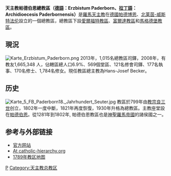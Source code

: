 {{Infobox Roman Catholic diocese
|Roman Catholic Diocese of = 帕德伯恩總教區
|Latin name of diocese = Archidioecesis Paderbornensis
|image =Dom zu paderborn1.jpg
|caption =帕德伯恩主教座堂
|location = [[德國|德國]]
|territory =[[帕德博恩|帕德博恩]]、[[北莱茵-威斯特法伦|北莱茵-威斯特法伦]]
|population =1,665,348  
|rite = [[拉丁禮|拉丁禮]]
|patron =
|province =
|established = 799年
|cathedral = [[帕德伯恩主教座堂|帕德伯恩主教座堂]]
|co-cathedral =
|leadership = 總主教
|website =[http://www.erzbistum-paderborn.de/ 帕德伯恩總教區]
|metropolitan = Hans-Josef Becker
|ordinary =  
|coadjutor bishop =
|auxiliary =
}}
'''天主教帕德伯恩總教區（[[德語|德語]]：Erzbistum Paderborn、[[拉丁語|拉丁語]]：Archidioecesis Paderbornensis）'''是[[羅馬天主教|羅馬天主教]]在[[德國|德國]][[帕德博恩|帕德博恩]]、[[北莱茵-威斯特法伦|北莱茵-威斯特法伦]]設立的一個總教區，總教區下設[[天主教愛爾福特教區|愛爾福特教區]]、[[天主教富爾達教區|富爾達教區]]和[[天主教馬格德堡教區|馬格德堡教區]]。

==現況==
[[File:Karte_Erzbistum_Paderborn.png|thumb]]
2013年，1,015名總教區司鐸，2008年，有教友1,665,348 人，佔轄區總人口6.9%、569個堂區、121名修會司鐸、177名執事、170名修士、1,784名修女。現任教區總主教為Hans-Josef Becker。

==历史==
[[File:Karte_5_FB_Paderborn18._Jahrhundert_Seuter.jpg|thumb]]
教區於799年由[[教宗|教宗]][[良三世|良三世]]创立，1802年一度中斷，1821年再度恢復，1930年升格為總教區。主教座堂設在[[帕德伯恩|帕德伯恩]]。從1281年到1802年, 帕德伯恩教區也是[[神聖羅馬帝國|神聖羅馬帝國]]的諸侯國之一。

==参考与外部链接==
*[http://www.erzbistum-paderborn.de/ 官方网站] {{Wayback|url=http://www.erzbistum-paderborn.de/ |date=20210211092426 }}
*[http://www.catholic-hierarchy.org/diocese/dpade.html At catholic-hierarchy.org] {{Wayback|url=http://www.catholic-hierarchy.org/diocese/dpade.html |date=20201031081316 }}
* [http://www.hoeckmann.de/germany/paderborn-en.htm 1789年教区地图] {{Wayback|url=http://www.hoeckmann.de/germany/paderborn-en.htm |date=20201124012004 }}

{{德國天主教教區}}

{{Authority control}}
[[Category:德国天主教教区|P]]
[[Category:天主教总教区|Category:天主教总教区]]